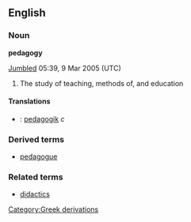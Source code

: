 ==English==
===Noun===
{{wikipedia}}
'''pedagogy'''

{{copyvio|url=http://dictionary.reference.com/search?q=pedagogy}}
  
[[User:Jumbled|Jumbled]] 05:39, 9 Mar 2005 (UTC)
#The study of teaching, methods of, and education
====Translations====
*{{sv}}: [[pedagogik]] ''c''

===Derived terms===
*[[pedagogue]]
===Related terms===
*[[didactics]]
[[Category:Greek derivations]]